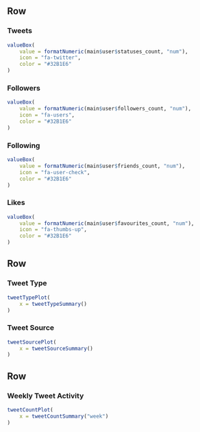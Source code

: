 Row
----------


### Tweets

```r
valueBox(
    value = formatNumeric(main$user$statuses_count, "num"),
    icon = "fa-twitter",
    color = "#32B1E6"
)
```

### Followers

```r
valueBox(
    value = formatNumeric(main$user$followers_count, "num"),
    icon = "fa-users",
    color = "#32B1E6"
)
```

### Following

```r
valueBox(
    value = formatNumeric(main$user$friends_count, "num"),
    icon = "fa-user-check",
    color = "#32B1E6"
)
```

### Likes

```r
valueBox(
    value = formatNumeric(main$user$favourites_count, "num"),
    icon = "fa-thumbs-up",
    color = "#32B1E6"
)
```

Row
----------

### **Tweet Type**

```r
tweetTypePlot(
    x = tweetTypeSummary()
)
```

### **Tweet Source**

```r
tweetSourcePlot(
    x = tweetSourceSummary()
)
```

### 

Row
----------

### **Weekly Tweet Activity**

```r
tweetCountPlot(
    x = tweetCountSummary("week")
)
```
